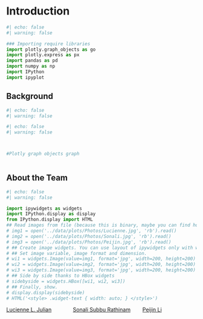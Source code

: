 # Introduction

```python
#| echo: false
#| warning: false 

### Importing require libraries 
import plotly.graph_objects as go
import plotly.express as px
import pandas as pd
import numpy as np
import IPython
import ipyplot
```

## Background 


```python
#| echo: false
#| warning: false 


```



```python
#| echo: false
#| warning: false 



#Plotly graph objects graph



```


<a id = "about_team"> </a>

## About the Team 

```python
#| echo: false
#| warning: false

import ipywidgets as widgets
import IPython.display as display
from IPython.display import HTML
## Read images from file (because this is binary, maybe you can find how to use ByteIO) but this is more easy
# img1 = open('../data/plots/Photos/Lucienne.jpg', 'rb').read()
# img2 = open('../data/plots/Photos/Sonali.jpg', 'rb').read()
# img3 = open('../data/plots/Photos/Peijin.jpg', 'rb').read()
# ## Create image widgets. You can use layout of ipywidgets only with widgets.
# ## Set image variable, image format and dimension.
# wi1 = widgets.Image(value=img1, format='jpg', width=200, height=200)
# wi2 = widgets.Image(value=img2, format='jpg', width=200, height=200)
# wi3 = widgets.Image(value=img3, format='jpg', width=200, height=200)
# ## Side by side thanks to HBox widgets
# sidebyside = widgets.HBox([wi1, wi2, wi3])
# ## Finally, show.
# display.display(sidebyside)
# HTML('<style> .widget-text { width: auto; } </style>')


```

<p><a href = "https://www.linkedin.com/in/lucienne-lavanya-julian-898923150/" target = _blank>Lucienne L. Julian</a> &emsp;&emsp;&emsp;&ensp; <a href = "https://www.linkedin.com/in/sonali-subbu-rathinam-74b878229/" target = _blank>Sonali Subbu Rathinam</a> &emsp;&emsp;<a href = "https://www.linkedin.com/in/peijin-li-pl724georgetown/" target = _blank>Peijin Li</a> 